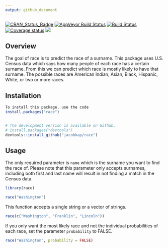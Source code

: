 ```yaml
---
output: github_document
---
```


[![CRAN\_Status\_Badge](http://www.r-pkg.org/badges/version/race)](https://cran.r-project.org/package=race)
[![AppVeyor Build
Status](https://ci.appveyor.com/api/projects/status/github/jacobkap/race?branch=master&svg=true)](https://ci.appveyor.com/project/jacobkap/race)
[![Build
Status](https://travis-ci.org/jacobkap/race.svg?branch=master)](https://travis-ci.org/jacobkap/race)
[![Coverage
status](https://codecov.io/gh/jacobkap/race/branch/master/graph/badge.svg)](https://codecov.io/github/jacobkap/race?branch=master)
[![](http://cranlogs.r-pkg.org/badges/grand-total/race?color=blue)](https://cran.r-project.org/package=race)


## Overview

The goal of race is to predict the race of a surname. This package uses U.S. Census data which says how many people of each race has a certain surname. From this we can predict which race is mostly likely to have that surname. The possible races are American Indian, Asian, Black, Hispanic, White, or two or more races. 

## Installation

``` r
To install this package, use the code
install.packages("race")


# The development version is available on Github.
# install.packages("devtools")
devtools::install_github("jacobkap/race")
```

## Usage

The only required parameter is `name` which is the surname you want to find the race of. Please note that this parameter only accepts surnames, including both first and last name will result in not finding a match in the Census data. 

```r
library(race)
```


```r
race("Washington")
```

This function accepts a single string or a vector of strings.

```r
race(c("Washington", "Franklin", "Lincoln"))
```



If you only want the most likely race and not the individual probabilities of each race, set the parameter `probability` to FALSE.

```r
race("Washington", probability = FALSE)
```

